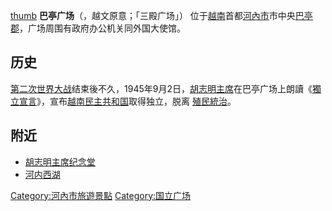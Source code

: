 {{Unreferenced|time=2016-08-19T12:25:30+00:00}}
[[image:Flag_of_Vietnam_in_front_of_Ho_Chi_Minh_mausoleum.jpg|thumb]]
'''巴亭广场'''（{{vie|hn=廣場𠀧亭|qn=Quảng trường Ba Đình}}，越文原意；「三殿广场」） 位于[[越南|越南]]首都[[河內市|河內市]]市中央[[巴亭郡|巴亭郡]]，广场周围有政府办公机关同外国大使馆。

== 历史==
[[第二次世界大战|第二次世界大战]]结束後不久，1945年9月2日，[[胡志明|胡志明主席]]在巴亭广场上朗讀《[[越南獨立宣言|獨立宣言]]》，宣布[[越南民主共和国|越南民主共和国]]取得独立，脱离<!--从-->[[法屬印度支那|殖民統治]]。

==附近==
* [[胡志明主席纪念堂|胡志明主席纪念堂]]
* [[西湖_(河內)|河内西湖]]
 
{{Hanoi Tourism}}
{{越南小作品}}

[[Category:河內市旅遊景點|Category:河內市旅遊景點]]
[[Category:国立广场|Category:国立广场]]